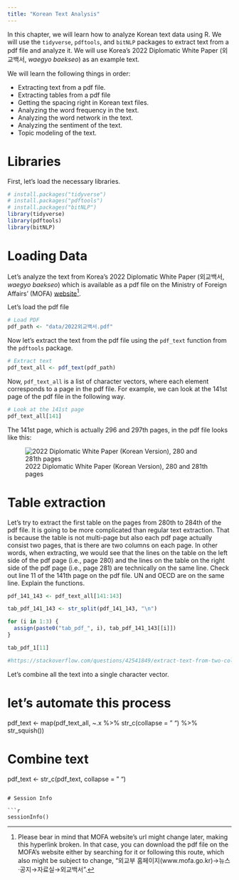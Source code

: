```yaml
---
title: "Korean Text Analysis"
---
```


In this chapter, we will learn how to analyze Korean text data using R. We will use the `tidyverse`, `pdftools`, and `bitNLP` packages to extract text from a pdf file and analyze it. We will use Korea's 2022 Diplomatic White Paper (외교백서, *waegyo baekseo*) as an example text.

We will learn the following things in order:

- Extracting text from a pdf file.
- Extracting tables from a pdf file
- Getting the spacing right in Korean text files.
- Analyzing the word frequency in the text.
- Analyzing the word network in the text.
- Analyzing the sentiment of the text.
- Topic modeling of the text.

# Libraries

First, let's load the necessary libraries.

```r
# install.packages("tidyverse")
# install.packages("pdftools")
# install.packages("bitNLP")
library(tidyverse)
library(pdftools)
library(bitNLP)
```

# Loading Data

Let's analyze the text from Korea's 2022 Diplomatic White Paper (외교백서, *waegyo baekseo*) which is available as a pdf file on the Ministry of Foreign Affairs' (MOFA) [website](https://www.mofa.go.kr/www/brd/m_4105/down.do?brd_id=N8701&seq=298&data_tp=A&file_seq=1)[^text-1].

[^text-1]: Please bear in mind that MOFA website's url might change later, making this hyperlink broken. In that case, you can download the pdf file on the MOFA's website either by searching for it or following this route, which also might be subject to change, "외교부 홈페이지(www.mofa.go.kr)→뉴스·공지→자료실→외교백서".

Let's load the pdf file
```r
# Load PDF
pdf_path <- "data/2022외교백서.pdf"
```

Now let's extract the text from the pdf file using the `pdf_text` function from the `pdftools` package.

```r
# Extract text
pdf_text_all <- pdf_text(pdf_path)
```

Now, `pdf_text_all` is a list of character vectors, where each element corresponds to a page in the pdf file. For example, we can look at the 141st page of the pdf file in the following way.

```r
# Look at the 141st page
pdf_text_all[141]
```

The 141st page, which is actually 296 and 297th pages, in the pdf file looks like this:

![2022 Diplomatic White Paper (Korean Version), 280 and 281th pages](data/2022dwp141.png)

# Table extraction

Let's try to extract the first table on the pages from 280th to 284th of the pdf file. It is going to be more complicated than regular text extraction. That is because the table is not multi-page but also each pdf page actually consist two pages, that is there are two columns on each page. In other words, when extracting, we would see that the lines on the table on the left side of the pdf page (i.e., page 280)  and the lines on the table on the right side of the pdf page (i.e., page 281) are technically on the same line. Check out line 11 of the 141th page on the pdf file. UN and OECD are on the same line. Explain the functions.

```r
pdf_141_143 <- pdf_text_all[141:143]

tab_pdf_141_143 <- str_split(pdf_141_143, "\n")

for (i in 1:3) {
  assign(paste0("tab_pdf_", i), tab_pdf_141_143[[i]])
}

tab_pdf_1[11]

#https://stackoverflow.com/questions/42541849/extract-text-from-two-column-pdf-with-r
```


Let's combine all the text into a single character vector.


# let's automate this process
pdf_text <- map(pdf_text_all, ~.x %>% str_c(collapse = " ") %>% str_squish())

# Combine text
pdf_text <- str_c(pdf_text, collapse = " ")

```

# Session Info

```r
sessionInfo()
```
